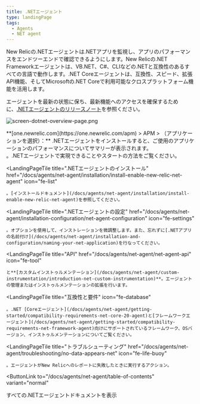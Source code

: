 ```yaml
---
title: .NETエージェント
type: landingPage
tags:
  - Agents
  - NET agent
---
```


New Relicの.NETエージェントは.NETアプリを監視し、アプリのパフォーマンスをエンドツーエンドで確認できるようにします。New Relicの.NET Frameworkエージェントは、VB.NET、C#、CLIなどの.NETと互換性のあるすべての言語で動作します。.NET Coreエージェントは、互換性、スピード、拡張API機能、そしてMicrosoftの.NET Coreで利用可能なクロスプラットフォーム機能を活用します。

エージェントを最新の状態に保ち、最新機能へのアクセスを確保するために、[.NETエージェントのリリースノート](/docs/release-notes/agent-release-notes/net-release-notes)を参照ください。

![screen-dotnet-overview-page.png](./images/screen-dotnet-overview-page.png "screen-dotnet-overview-page.png")

<figcaption>
  **[one.newrelic.com](https://one.newrelic.com/apm) > APM > （アプリケーションを選択）：** .NETエージェントをインストールすると、ご使用のアプリケーションのパフォーマンスについてサマリーが表示されます。
</figcaption>

<LandingPageTileGrid>
  <LandingPageTile
    title=".NET向けNew Relicの紹介"
    href="/docs/agents/net-agent/getting-started/introduction-new-relic-net"
    icon="fe-terminal"
  >
    。.NETエージェントで実現できることやスタートの方法をご覧ください。
  </LandingPageTile>

  <LandingPageTile
    title=".NETエージェントのインストール"
    href="/docs/agents/net-agent/installation/install-enable-new-relic-net-agent"
    icon="fe-list"
  >
    。[インストールドキュメント](/docs/agents/net-agent/installation/install-enable-new-relic-net-agent)を参照してください。
  </LandingPageTile>

  <LandingPageTile
    title=".NETエージェントの設定"
    href="/docs/agents/net-agent/installation-configuration/net-agent-configuration"
    icon="fe-settings"
  >
    。オプションを使用して、インストレーションを微調整します。また、忘れずに[.NETアプリの名前付け](/docs/agents/net-agent/installation-and-configuration/naming-your-net-application)を行なってください。
  </LandingPageTile>

  <LandingPageTile
    title="API"
    href="/docs/agents/net-agent/net-agent-api"
    icon="fe-tool"
  >
    と**[カスタムインストゥルメンテーション](/docs/agents/net-agent/custom-instrumentation/introduction-net-custom-instrumentation)**。エージェントの管理またはインストゥルメンテーションの拡張を行います。
  </LandingPageTile>

  <LandingPageTile
    title="互換性と要件"
    icon="fe-database"
  >
    。.NET [Coreエージェント](/docs/agents/net-agent/getting-started/compatibility-requirements-net-core-20-agent)と[フレームワークエージェント](/docs/agents/net-agent/getting-started/compatibility-requirements-net-framework-agent)向けにサポートされているフレームワーク、OSバージョン、インストゥルメンテーションについてご覧ください。
  </LandingPageTile>

  <LandingPageTile
    title="トラブルシューティング"
    href="/docs/agents/net-agent/troubleshooting/no-data-appears-net"
    icon="fe-life-buoy"
  >
    。エージェントがNew Relicへのレポートに失敗したときに実行するアクション。
  </LandingPageTile>
</LandingPageTileGrid>

<ButtonLink
  to="/docs/agents/net-agent/table-of-contents"
  variant="normal"
>
  すべての.NETエージェントドキュメントを表示
</ButtonLink>
